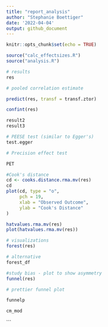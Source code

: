 ```yaml
---
title: "report_analysis"
author: "Stephanie Boettiger"
date: '2022-04-04'
output: github_document
---
```


```r
knitr::opts_chunk$set(echo = TRUE)
```

```r
source("calc_effectsizes.R")
source("analysis.R")
```

```r
# results
res
```

```r
# pooled correlation estimate

predict(res, transf = transf.ztor)
```

```r
confint(res)
```

```r
result2 
result3
```

```r
# PEESE test (similar to Egger's)
test.egger
```

```r
# Precision effect test

PET
```

```r
#Cook's distance 
cd <- cooks.distance.rma.mv(res)
cd
plot(cd, type = "o",
     pch = 19,
     xlab = "Observed Outcome",
     ylab = "Cook's Distance"
) 
```

```r
hatvalues.rma.mv(res)
plot(hatvalues.rma.mv(res))
```

```r
# visualizations
forest(res)
```

```r
# alternative
forest_df
```

```r
#study bias - plot to show asymmetry
funnel(res)
```
```r
# prettier funnel plot

funnelp
```

```r
cm_mod
```

```
